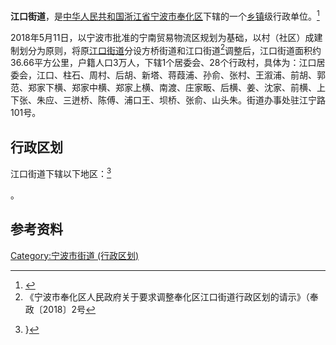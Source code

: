 {{中国乡级行政区|33/02/13/003/000}}
'''江口街道'''，是[[中华人民共和国|中华人民共和国]][[浙江省|浙江省]][[宁波市|宁波市]][[奉化区|奉化区]]下辖的一个[[乡镇|乡镇]]级行政单位。<ref>{{PRC admin/ref sgc|{{PRC admin/parent|{{{1|}}}}}}}</ref>

2018年5月11日，以宁波市批准的宁南贸易物流区规划为基础，以村（社区）成建制划分为原则，将原[[江口街道|江口街道]]分设方桥街道和江口街道<ref>《宁波市奉化区人民政府关于要求调整奉化区江口街道行政区划的请示》（奉政〔2018〕2号</ref>调整后，江口街道面积约36.66平方公里，户籍人口3万人，下辖1个居委会、28个行政村，具体为：江口居委会，江口、柱石、周村、后胡、新塔、蒋葭浦、孙俞、张村、王溆浦、前胡、郭范、郑家下横、郑家中横、郑家上横、南渡、庄家畈、后横、姜、沈家、前横、上下张、朱应、三迸桥、陈傅、浦口王、坝桥、张俞、山头朱。街道办事处驻江宁路101号。

== 行政区划 ==
江口街道下辖以下地区：<ref>{{PRC admin/ref sgc|33/02/13/003/000}}}</ref>

{{PRC admin/children|33/02/13/003/000}}。

== 参考资料 ==
{{reflist}}

{{PRC admin/navcat|33/02/13/003/000}}
[[Category:宁波市街道_(行政区划)|Category:宁波市街道 (行政区划)]]